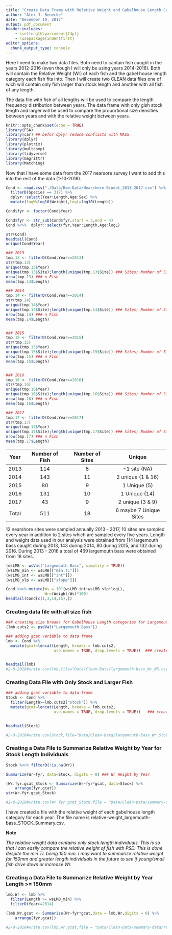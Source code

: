 ```yaml
---
title: "Create Data Frame with Relative Weight and Gabelhouse Length Categories"
author: "Alex J. Benecke"
date: "December 19, 2017"
output: pdf_document
header-includes:
    - \setlength\parindent{24pt}
    - \usepackage{indentfirst}
editor_options: 
  chunk_output_type: console
---
```


  Here I need to make two data files. Both need to cantain fish caught in the years 2012-2016 (even though I will only be using years 2014-2016). Both will contain the Relative Weight (Wr) of each fish and the gabel house length category each fish fits into. Then I will create two CLEAN data files one of wich will contain only fish larger than stock length and another with all fish of any length.
  
  
  The data file with fish of all lengths will be used to compare the length frequency distribution between years. The data frame with only gish stock length and larger will be used to compare the proportional size densities between years and with the relative weight between years.

```r
knitr::opts_chunk$set(echo = TRUE)
library(FSA)
library(car) ## befor dplyr reduce conflicts with MASS
library(dplyr)
library(plotrix)
library(multcomp)
library(tidyverse)
library(magrittr)
library(Matching)
```

   Now that I have some data from the 2017 nearsore survey I want to add this into the rest of the data (1-10-2018).

```r
Cond <- read.csv("./Data/Raw-Data/Nearshore-Biodat_2013-2017.csv") %>%
  filterD(Species == 317) %>%
  dplyr::select(Year:Length,Age:Sex) %>%
  mutate(logW=log10(Weight),logL=log10(Length))

Cond$fyr <- factor(Cond$Year)

Cond$fyr <- str_sub(Cond$fyr,start = 3,end = 4)
Cond %<>%  dplyr::select(fyr,Year:Length,Age:logL)

str(Cond)
headtail(Cond)
unique(Cond$Year)
```


```r
### 2013
tmp.13 <- filterD(Cond,Year==2013)
str(tmp.13)
unique(tmp.13$Year)
unique(tmp.13$Site);length(unique(tmp.13$Site)) ### Sites; Number of Sites
nrow(tmp.13) ### n Fish
mean(tmp.13$Length)

### 2014
tmp.14 <- filterD(Cond,Year==2014)
str(tmp.14)
unique(tmp.14$Year)
unique(tmp.14$Site);length(unique(tmp.14$Site)) ### Sites; Number of Sites
nrow(tmp.14) ### n Fish
mean(tmp.14$Length)


### 2015
tmp.15 <- filterD(Cond,Year==2015)
str(tmp.15)
unique(tmp.15$Year)
unique(tmp.15$Site);length(unique(tmp.15$Site)) ### Sites; Number of Sites
nrow(tmp.15) ### n Fish
mean(tmp.15$Length)


### 2016
tmp.16 <- filterD(Cond,Year==2016)
str(tmp.16)
unique(tmp.16$Year)
unique(tmp.16$Site);length(unique(tmp.16$Site)) ### Sites; Number of Sites
nrow(tmp.16) ### n Fish
mean(tmp.16$Length)

### 2017
tmp.17 <- filterD(Cond,Year==2017)
str(tmp.17)
unique(tmp.17$Year)
unique(tmp.17$Site);length(unique(tmp.17$Site)) ### Sites; Number of Sites
nrow(tmp.17) ### n Fish
mean(tmp.17$Length)
```

| Year  | Number of Fish | Number of Sites |       Unique           |
|:-----:|:--------------:|:---------------:|:----------------------:|
| 2013  |      114       |         8       | ~1 site (NA)           |
| 2014  |      143       |        11       | 2 unique (1 & 16)      |
| 2015  |       80       |         9       | 1 Unique (5)           |
| 2016  |      131       |        10       | 1 Unique (14)          |
| 2017  |       43       |         9       | 2 unique (3 & 9)       |
| Total |      511       |        18       | 6 maybe 7 Unique Sites |
  
  12 nearshore sites were sampled annually 2013 - 2017, 10 sites are sampled every year in addition to 2 sites which are sampled every five years. Length and weight data used in our analysis were obtained from 114 largemouth bass caught during 2013, 143 during 2014, 80 during 2015, and 132 during 2016. During 2013 - 2016 a total of 469 largemouth bass were obtained from 18 sites.    
  

```r
(wsLMB <- wsVal("Largemouth Bass", simplify = TRUE))
(wsLMB_min <- wsLMB[["min.TL"]])
(wsLMB_int <- wsLMB[["int"]])
(wsLMB_slp <- wsLMB[["slope"]])
```


```r
Cond %<>% mutate(Ws = 10^(wsLMB_int+wsLMB_slp*logL),
                 Wr=(Weight/Ws)*100)
headtail(Cond[c(1,3,14,15),])
```

### Creating data file with all size fish

```r
### creating size breaks for Gabelhouse Length categories for Largemouth Bass
(lmb.cuts2 <- psdVal("Largemouth Bass"))

### adding gcat variable to data frame
lmb <- Cond %>%
  mutate(gcat=lencat(Length, breaks = lmb.cuts2,
                     use.names = TRUE, drop.levels = TRUE))  ### create Gabelhouse Length Categories

  
headtail(lmb)
#2-8-2018#write.csv(lmb,file="Data/Clean-Data/largemouth-bass_Wr_NS.csv", row.names = FALSE) 
```


### Creating Data File with Only Stock and Larger Fish

```r
### adding gcat variable to data frame
Stock <- Cond %>%
  filter(Length>=lmb.cuts2["stock"]) %>%
  mutate(gcat=lencat(Length, breaks = lmb.cuts2,
                     use.names = TRUE, drop.levels = TRUE))   ### create Gabelhouse Length Categories

  
headtail(Stock)

#2-8-2018#write.csv(Stock,file="Data/Clean-Data/largemouth-bass_Wr_Stock.csv", row.names = FALSE)
```


### Creating a Data File to Summarize Relative Weight by Year for Stock Length Individuals


```r
Stock %<>% filterD(!is.na(Wr))

Summarize(Wr~fyr, data=Stock, digits = 0) ### Wr Weight by Year

(Wr.fyr.gcat_Stock <- Summarize(Wr~fyr*gcat, data=Stock) %>%
    arrange(fyr,gcat))
str(Wr.fyr.gcat_Stock)

#2-8-2018#write.csv(Wr.fyr.gcat_Stock,file = "Data/Clean-Data/summary-data/relative-weight_largemouth-bass_STOCK_Summary.csv", row.names = FALSE)
```

  I have created a file with the relative weight of each gabelhouse length category for each year. The file name is relative-weight_largemouth-bass_STOCK_Summary.csv.
  
**Note**

  *The relative weight data contains only stock length individuals. This is so that I can easily compare the relative weight of fish with PSD. This is done despite the min TL being 150 mm. I may want to summarize relative weight for 150mm and greater length individuals in the future to see if young/small fish drive down or increase Wr.*

### Creating a Data File to Summarize Relative Weight by Year Length >= 150mm

```r
lmb.Wr <- lmb %>%
  filter(Length >= wsLMB_min) %>%
  filterD(Year>=2014)

(lmb.Wr.gcat <- Summarize(Wr~fyr*gcat,data = lmb.Wr,digits = 0) %>%
    arrange(fyr,gcat))

#2-8-2018#write.csv(lmb.Wr.gcat,file = "Data/Clean-Data/summary-data/relative-weight_largemouth-bass_150_Summary.csv", row.names = FALSE)
```


